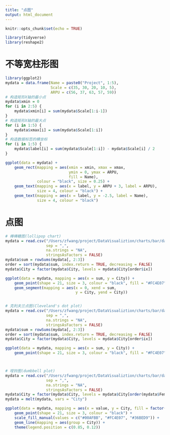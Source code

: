 ```yaml
---
title: "点图"
output: html_document
---
```


```r
knitr::opts_chunk$set(echo = TRUE)
```

```r
library(tidyverse)
library(reshape2)
```

# 不等宽柱形图

```r
library(ggplot2)
mydata = data.frame(Name = paste0("Project", 1:5),
                    Scale = c(35, 30, 20, 10, 5),
                    ARPU = c(56, 37, 63, 57, 59))
# 构造矩形X轴的最小点
mydata$xmin = 0
for (i in 2:5) {
    mydata$xmin[i] = sum(mydata$Scale[1:i-1])
}
# 构造矩形X轴的最大点
for (i in 1:5) {
    mydata$xmax[i] = sum(mydata$Scale[1:i])
}
# 构造数据标签的横坐标
for (i in 1:5) {
    mydata$label[i] = sum(mydata$Scale[1:i]) - mydata$Scale[i] / 2
}

ggplot(data = mydata) +
    geom_rect(mapping = aes(xmin = xmin, xmax = xmax, 
                            ymin = 0, ymax = ARPU, 
                            fill = Name), 
              colour = "black", size = 0.25) +
    geom_text(mapping = aes(x = label, y = ARPU + 3, label = ARPU), 
              size = 4, colour = "black") +
    geom_text(mapping = aes(x = label, y = -2.5, label = Name), 
              size = 4, colour = "black")
```

# 点图

```r
# 棒棒糖图(lollipop chart)
mydata = read.csv("/Users/zfwang/project/DataVisualiztion/charts/bar/data/DotPlots_Data.csv", 
                  sep = ",", 
                  na.strings = "NA", 
                  stringsAsFactors = FALSE)
mydata$sum = rowSums(mydata[, 2:3])
order = sort(mydata$sum, index.return = TRUE, decreasing = FALSE)
mydata$City = factor(mydata$City, levels = mydata$City[order$ix])

ggplot(data = mydata, mapping = aes(x = sum, y = City)) +
    geom_point(shape = 21, size = 3, colour = "black", fill = "#FC4E07") +
    geom_segment(mapping = aes(x = 0, xend = sum, 
                               y = City, yend = City))


# 克利夫兰点图(Cleveland's dot plot)
mydata = read.csv("/Users/zfwang/project/DataVisualiztion/charts/bar/data/DotPlots_Data.csv", 
                  sep = ",", 
                  na.strings = "NA", 
                  stringsAsFactors = FALSE)
mydata$sum = rowSums(mydata[, 2:3])
order = sort(mydata$sum, index.return = TRUE, decreasing = FALSE)
mydata$City = factor(mydata$City, levels = mydata$City[order$ix])

ggplot(data = mydata, mapping = aes(x = sum, y = City)) +
    geom_point(shape = 21, size = 3, colour = "black", fill = "#FC4E07")



# 哑铃图(dumbbell plot)
mydata = read.csv("/Users/zfwang/project/DataVisualiztion/charts/bar/data/DotPlots_Data.csv", 
                  sep = ",", 
                  na.strings = "NA", 
                  stringsAsFactors = FALSE)
mydata$City = factor(mydata$City, levels = mydata$City[order(mydata$Female)])
mydata = melt(mydata, vars = "City")

ggplot(data = mydata, mapping = aes(x = value, y = City, fill = factor(variable))) +
    geom_point(shape = 21, size = 3, colour = "black") +
    scale_fill_manual(values = c("#00AFBB", "#FC4E07", "#36BED9")) +
    geom_line(mapping = aes(group = City)) +
    theme(legend.position = c(0.85, 0.12))
```


# 